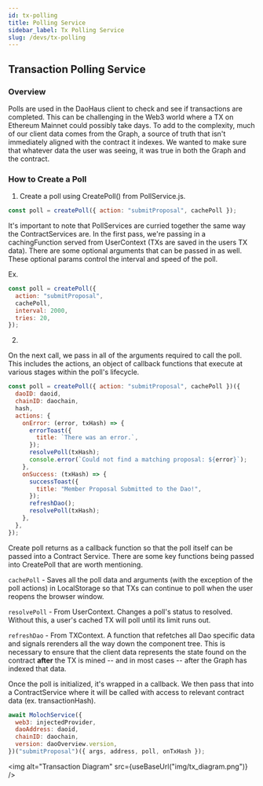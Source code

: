 ```yaml
---
id: tx-polling
title: Polling Service
sidebar_label: Tx Polling Service
slug: /devs/tx-polling
---
```



## Transaction Polling Service

### Overview

Polls are used in the DaoHaus client to check and see if transactions are completed. This can be challenging in the Web3 world where a TX on Ethereum Mainnet could possibly take days. To add to the complexity, much of our client data comes from the Graph, a source of truth that isn't immediately aligned with the contract it indexes. We wanted to make sure that whatever data the user was seeing, it was true in both the Graph and the contract.

### How to Create a Poll

1. Create a poll using CreatePoll() from PollService.js.

```js
const poll = createPoll({ action: "submitProposal", cachePoll });
```

It's important to note that PollServices are curried together the same way the ContractServices are. In the first pass, we're passing in a cachingFunction served from UserContext (TXs are saved in the users TX data). There are some optional arguments that can be passed in as well. These optional params control the interval and speed of the poll.

Ex.

```js
const poll = createPoll({
  action: "submitProposal",
  cachePoll,
  interval: 2000,
  tries: 20,
});
```

2.

On the next call, we pass in all of the arguments required to call the poll. This includes the actions, an object of callback functions that execute at various stages within the poll's lifecycle.

```js
const poll = createPoll({ action: "submitProposal", cachePoll })({
  daoID: daoid,
  chainID: daochain,
  hash,
  actions: {
    onError: (error, txHash) => {
      errorToast({
        title: `There was an error.`,
      });
      resolvePoll(txHash);
      console.error(`Could not find a matching proposal: ${error}`);
    },
    onSuccess: (txHash) => {
      successToast({
        title: "Member Proposal Submitted to the Dao!",
      });
      refreshDao();
      resolvePoll(txHash);
    },
  },
});
```

Create poll returns as a callback function so that the poll itself can be passed into a Contract Service. There are some key functions being passed into CreatePoll that are worth mentioning.

`cachePoll` - Saves all the poll data and arguments (with the exception of the poll actions) in LocalStorage so that TXs can continue to poll when the user reopens the browser window.

`resolvePoll` - From UserContext. Changes a poll's status to resolved. Without this, a user's cached TX will poll until its limit runs out.

`refreshDao` - From TXContext. A function that refetches all Dao specific data and signals rerenders all the way down the component tree. This is necessary to ensure that the client data represents the state found on the contract **after** the TX is mined -- and in most cases -- after the Graph has indexed that data.

Once the poll is initialized, it's wrapped in a callback. We then pass that into a ContractService where it will be called with access to relevant contract data (ex. transactionHash).

```js
await MolochService({
  web3: injectedProvider,
  daoAddress: daoid,
  chainID: daochain,
  version: daoOverview.version,
})("submitProposal")({ args, address, poll, onTxHash });
```

<img alt="Transaction Diagram" src={useBaseUrl("img/tx_diagram.png")} />
